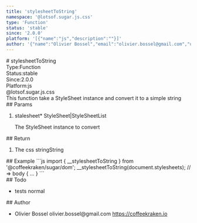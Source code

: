 ```yaml
---
title: 'stylesheetToString'
namespace: '@lotsof.sugar.js.css'
type: 'Function'
status: 'stable'
since: '2.0.0'
platform: '[{"name":"js","description":""}]'
author: '{"name":"Olivier Bossel","email":"olivier.bossel@gmail.com","url":"https://coffeekraken.io"}'
---
```

<div class="docmap-mdx">
# stylesheetToString
<div class="_metas">
<div class="_type"><span class="_type-label">Type:</span><span class="_type-value">Function</span></div>
<div class="_status"><span class="_status-label">Status:</span><span class="_status-value -stable">stable</span></div>
<div class="_since"><span class="_since-label">Since:</span><span class="_since-value">2.0.0</span></div>
<div class="_platform"><span class="_platform-label">Platform:</span><span class="_platform-value -js">js</span></div>
</div>
<div class="_namespace">@lotsof.sugar.js.css</div>
<div class="_description">
This function take a StyleSheet instance and convert it to a simple string
</div>
<div class="_params">
## Params
<ol class="_list">
<li class="_item">
<span class="_name">stalesheet<span class="_required">*</span></span><span class="_default"></span> <span class="_type">StyleSheet&vert;StyleSheetList</span>
<p class="_description">The StyleSheet instance to convert</p>
</li>
</ol>
</div>
<div class="_return">
## Return
<ol class="_list">
<li class="_item">
<span class="_description">The css string</span><span class="_default"></span><span class="_type">String</span>
</li>
</ol>
</div>
<div class="_examples">
## Example
```js
import { __stylesheetToString } from '@coffeekraken/sugar/dom';
__stylesheetToString(document.stylesheets); // => body { ... }
```
</div>
<div class="_todo">
## Todo
<ul class="_list">
<li class="_item">
<span class="_description">tests</span>
<span class="_priority -normal">normal</span>
</li>
</ul>
</div>
<div class="_author">
## Author
<ul class="_list">
<li class="_item">
<span class="_name">Olivier Bossel</span>
<span class="_email">olivier.bossel@gmail.com</span>
<a href="https://coffeekraken.io" target="_blank" class="_url">https://coffeekraken.io</a>
</li>
</ul>
</div>
</div>